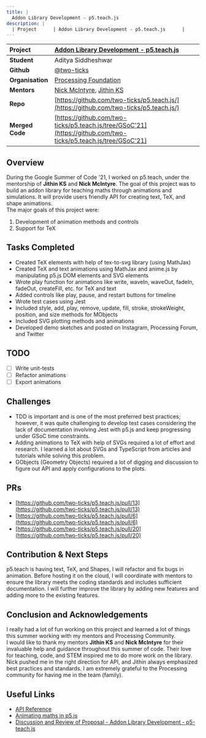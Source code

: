 ```yaml
---
title: |
  Addon Library Development - p5.teach.js
description: |
  | Project      | Addon Library Development - p5.teach.js      |
---
```



| **Project**      | [Addon Library Development - p5.teach.js](https://summerofcode.withgoogle.com/projects/#4613016500305920)      |
| :--------------- | :------------------------------------------------------------------------------------------------------------- |
| **Student**      | Aditya Siddheshwar                                                                                             |
| **Github**       | [@two-ticks](https://github.com/two-ticks)                                                                     |
| **Organisation** | [Processing Foundation](https://processingfoundation.org/)                                                     |
| **Mentors**      | [Nick McIntyre](https://github.com/nickmcintyre), [Jithin KS](https://github.com/JithinKS97)                   |
| **Repo**         | [https://github.com/two-ticks/p5.teach.js/](https://github.com/two-ticks/p5.teach.js/)                         |
| **Merged Code**  | [https://github.com/two-ticks/p5.teach.js/tree/GSoC'21](https://github.com/two-ticks/p5.teach.js/tree/GSoC'21) |

## Overview

During the Google Summer of Code '21, I worked on p5.teach, under the mentorship of **Jithin KS** and **Nick McIntyre**. The goal of this project was to build an addon library for teaching maths through animations and simulations. It will provide users friendly API for creating text, TeX, and shape animations.\
The major goals of this project were:

1. Development of animation methods and controls
2. Support for TeX

## Tasks Completed

* Created TeX elements with help of tex-to-svg library (using MathJax)
* Created TeX and text animations using MathJax and anime.js by manipulating p5.js DOM elements and SVG elements
* Wrote play function for animations like write, waveIn, waveOut, fadeIn, fadeOut, createFill, etc. for TeX and text
* Added controls like play, pause, and restart buttons for timeline
* Wrote test cases using Jest
* Included style, add, play, remove, update, fill, stroke, strokeWeight, position, and size methods for MObjects
* Included SVG plotting methods and animations
* Developed demo sketches and posted on Instagram, Processing Forum, and Twitter

## TODO

* [ ] Write unit-tests
* [ ] Refactor animations
* [ ] Export animations

## Challenges

* TDD is important and is one of the most preferred best practices; however, it was quite challenging to develop test cases considering the lack of documentation involving Jest with p5.js and keep progressing under GSoC time constraints.
* Adding animations to TeX with help of SVGs required a lot of effort and research.  I learned a lot about SVGs and TypeScript from articles and tutorials while solving this problem.
* GObjects (Geometry Objects) required a lot of digging and discussion to figure out API and apply configurations to the plots.

## PRs

* [https://github.com/two-ticks/p5.teach.js/pull/13](https://github.com/two-ticks/p5.teach.js/pull/13)
* [https://github.com/two-ticks/p5.teach.js/pull/6](https://github.com/two-ticks/p5.teach.js/pull/6)
* [https://github.com/two-ticks/p5.teach.js/pull/20](https://github.com/two-ticks/p5.teach.js/pull/20)

## Contribution & Next Steps

p5.teach is having text, TeX, and Shapes, I will refactor and fix bugs in animation. Before hosting it on the cloud, I will coordinate with mentors to ensure the library meets the coding standards and includes sufficient documentation. I will further improve the library by adding new features and adding more to the existing features.

## Conclusion and Acknowledgements

I really had a lot of fun working on this project and learned a lot of things this summer working with my mentors and Processing Community.\
I would like to thank my mentors **Jithin KS** and **Nick McIntyre** for their invaluable help and guidance throughout this summer of code. Their love for teaching, code, and STEM inspired me to do more work on the library. Nick pushed me in the right direction for API, and Jithin always emphasized best practices and standards. I am extremely grateful to the Processing community for having me in the team (family).

## Useful Links

* [API Reference](https://github.com/two-ticks/p5.teach.js/blob/GSoC'21/api_reference/)
* [Animating maths in p5.js](https://discourse.processing.org/t/animating-maths-in-p5-js/31583)
* [Discussion and Review of Proposal - Addon Library Development - p5-teach.js](https://discourse.processing.org/t/discussion-and-review-of-proposal-addon-library-development-p5-teach-js/29065)
